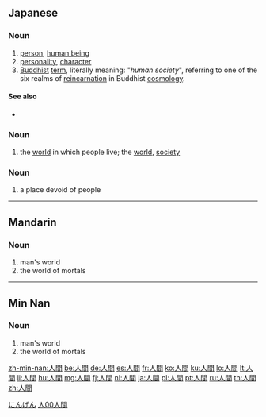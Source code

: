 ==Japanese==
{{ja-kanjitab|人|間}}

===Noun===
{{ja-noun|k|hira=にんげん|rom=ningen}}

# [[person]], [[human being]] 
# [[personality]], [[character]]
# [[Buddhist]] [[term]], literally meaning: "''human society''", referring to one of the six realms of [[reincarnation]] in Buddhist [[cosmology]].  

====See also====
* {{sense|person}} {{l|ja|人類|tr=じんるい, jinrui}}

===Noun===
{{ja-noun|k|hira=じんかん|rom=jinkan|hidx=しんかん'}}

# {{archaic|lang=ja|sort=しんかん'}} the [[world]] in which people live; the [[world]], [[society]]

===Noun===
{{ja-noun|k|hira=ひとま|rom=hitoma|hidx=ひとま}}

# a place devoid of people

[[Category:1000 Japanese basic words|にんげん]]

----

==Mandarin==
{{Hani-forms|[[人间]]|[[人]][[間]]}}

===Noun===
{{cmn-noun|t|pin=rénjīan|pint=ren2jian1|tra=人間|sim=人间|rs=人00}}

# man's world
# the world of mortals

[[Category:cmn:Intermediate Mandarin in traditional script|人00人間]]

----

==Min Nan==
{{Hani-forms|[[人间]]|[[人]][[間]]}}

===Noun===
{{nan-noun|t|poj=jîn-kan|pojt=jin5kan1|tra=人間|sim=人间|rs=人00}}

# man's world
# the world of mortals

[[zh-min-nan:人間]]
[[be:人間]]
[[de:人間]]
[[es:人間]]
[[fr:人間]]
[[ko:人間]]
[[ku:人間]]
[[lo:人間]]
[[lt:人間]]
[[li:人間]]
[[hu:人間]]
[[mg:人間]]
[[fj:人間]]
[[nl:人間]]
[[ja:人間]]
[[pl:人間]]
[[pt:人間]]
[[ru:人間]]
[[th:人間]]
[[zh:人間]]